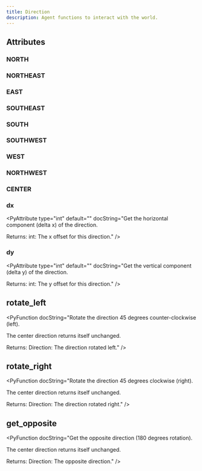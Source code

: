 ```yaml
---
title: Direction
description: Agent functions to interact with the world.
---
```



## Attributes

### NORTH

<PyAttribute type="" default="(0, 1)" docString="" />

### NORTHEAST

<PyAttribute type="" default="(1, 1)" docString="" />

### EAST

<PyAttribute type="" default="(1, 0)" docString="" />

### SOUTHEAST

<PyAttribute type="" default="(1, -1)" docString="" />

### SOUTH

<PyAttribute type="" default="(0, -1)" docString="" />

### SOUTHWEST

<PyAttribute type="" default="(-1, -1)" docString="" />

### WEST

<PyAttribute type="" default="(-1, 0)" docString="" />

### NORTHWEST

<PyAttribute type="" default="(-1, 1)" docString="" />

### CENTER

<PyAttribute type="" default="(0, 0)" docString="" />

### dx

<PyAttribute type="int" default="" docString="Get the horizontal component (delta x) of the direction.

Returns:
    int: The x offset for this direction." />

### dy

<PyAttribute type="int" default="" docString="Get the vertical component (delta y) of the direction.

Returns:
    int: The y offset for this direction." />


## rotate_left

<PyFunctionSignature signature="def rotate_left() -> Direction" />

<PyFunction docString="Rotate the direction 45 degrees counter-clockwise (left).

The center direction returns itself unchanged.

Returns:
    Direction: The direction rotated left." />
## rotate_right

<PyFunctionSignature signature="def rotate_right() -> Direction" />

<PyFunction docString="Rotate the direction 45 degrees clockwise (right).

The center direction returns itself unchanged.

Returns:
    Direction: The direction rotated right." />
## get_opposite

<PyFunctionSignature signature="def get_opposite() -> Direction" />

<PyFunction docString="Get the opposite direction (180 degrees rotation).

The center direction returns itself unchanged.

Returns:
    Direction: The opposite direction." />